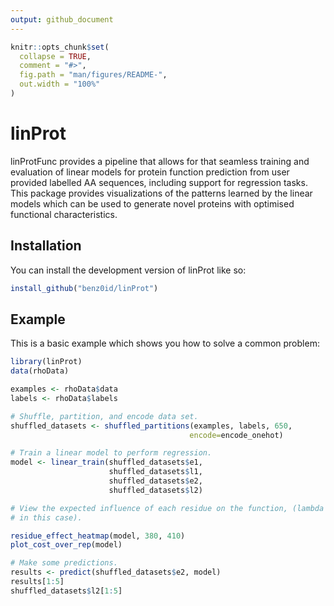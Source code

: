 ```yaml
---
output: github_document
---
```


<!-- README.md is generated from README.Rmd. Please edit that file -->

```r
knitr::opts_chunk$set(
  collapse = TRUE,
  comment = "#>",
  fig.path = "man/figures/README-",
  out.width = "100%"
)
```

# linProt

<!-- badges: start -->
<!-- badges: end -->

linProtFunc provides a pipeline that allows for that seamless training and
evaluation of linear models for protein function prediction from user
provided labelled AA sequences, including support for regression  tasks.
This package provides visualizations of the patterns learned by the linear
models which can be used to generate novel proteins with optimised
functional characteristics.

## Installation

You can install the development version of linProt like so:

``` r
install_github("benz0id/linProt")
```

## Example

This is a basic example which shows you how to solve a common problem:

```r
library(linProt)
data(rhoData)

examples <- rhoData$data
labels <- rhoData$labels

# Shuffle, partition, and encode data set.
shuffled_datasets <- shuffled_partitions(examples, labels, 650,
                                        encode=encode_onehot)

# Train a linear model to perform regression.
model <- linear_train(shuffled_datasets$e1,
                      shuffled_datasets$l1,
                      shuffled_datasets$e2,
                      shuffled_datasets$l2)

# View the expected influence of each residue on the function, (lambda max
# in this case).

residue_effect_heatmap(model, 380, 410)
plot_cost_over_rep(model)

# Make some predictions.
results <- predict(shuffled_datasets$e2, model)
results[1:5]
shuffled_datasets$l2[1:5]
```

